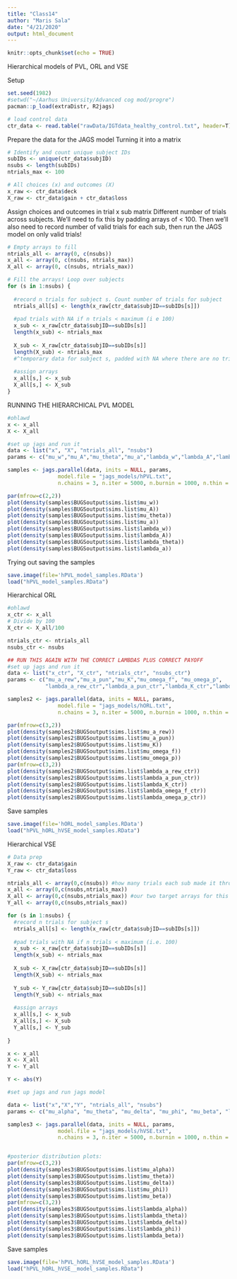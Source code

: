 ```yaml
---
title: "Class14"
author: "Maris Sala"
date: "4/21/2020"
output: html_document
---
```


```r
knitr::opts_chunk$set(echo = TRUE)
```

Hierarchical models of PVL, ORL and VSE

Setup
```r
set.seed(1982)
#setwd("~/Aarhus University/Advanced cog mod/progre")
pacman::p_load(extraDistr, R2jags)

# load control data
ctr_data <- read.table("rawData/IGTdata_healthy_control.txt", header=T)
```

Prepare the data for the JAGS model
Turning it into a matrix
```r
# Identify and count unique subject IDs
subIDs <- unique(ctr_data$subjID)
nsubs <- length(subIDs)
ntrials_max <- 100

# All choices (x) and outcomes (X)
x_raw <- ctr_data$deck
X_raw <- ctr_data$gain + ctr_data$loss
```

Assign choices and outcomes in trial x sub matrix
Different number of trials across subjects. We'll need to fix this by padding arrays of < 100. Then we'll also need to record number of valid trials for each sub, then run the JAGS model on only valid trials!
```r
# Empty arrays to fill
ntrials_all <- array(0, c(nsubs))
x_all <- array(0, c(nsubs, ntrials_max))
X_all <- array(0, c(nsubs, ntrials_max))

# Fill the arrays! Loop over subjects
for (s in 1:nsubs) {
  
  #record n trials for subject s. Count number of trials for subject
  ntrials_all[s] <- length(x_raw[ctr_data$subjID==subIDs[s]])
  
  #pad trials with NA if n trials < maximum (i e 100)
  x_sub <- x_raw[ctr_data$subjID==subIDs[s]]
  length(x_sub) <- ntrials_max
  
  X_sub <- X_raw[ctr_data$subjID==subIDs[s]]
  length(X_sub) <- ntrials_max
  #^temporary data for subject s, padded with NA where there are no trials, the NA's do NOT get into JAGS!
  
  #assign arrays
  x_all[s,] <- x_sub
  X_all[s,] <- X_sub
}
```

RUNNING THE HIERARCHICAL PVL MODEL
```r
#ohlawd
x <- x_all
X <- X_all

#set up jags and run it
data <- list("x", "X", "ntrials_all", "nsubs")
params <- c("mu_w","mu_A","mu_theta","mu_a","lambda_w","lambda_A","lambda_theta","lambda_a")

samples <- jags.parallel(data, inits = NULL, params,
                model.file = "jags_models/hPVL.txt",
                n.chains = 3, n.iter = 5000, n.burnin = 1000, n.thin = 1);beepr::beep(sound=9)

par(mfrow=c(2,2))
plot(density(samples$BUGSoutput$sims.list$mu_w))
plot(density(samples$BUGSoutput$sims.list$mu_A))
plot(density(samples$BUGSoutput$sims.list$mu_theta))
plot(density(samples$BUGSoutput$sims.list$mu_a))
plot(density(samples$BUGSoutput$sims.list$lambda_w))
plot(density(samples$BUGSoutput$sims.list$lambda_A))
plot(density(samples$BUGSoutput$sims.list$lambda_theta))
plot(density(samples$BUGSoutput$sims.list$lambda_a))

```


Trying out saving the samples
```r
save.image(file='hPVL_model_samples.RData')
load("hPVL_model_samples.RData")
```


Hierarchical ORL
```r
#ohlawd
x_ctr <- x_all
# Divide by 100
X_ctr <- X_all/100

ntrials_ctr <- ntrials_all
nsubs_ctr <- nsubs

## RUN THIS AGAIN WITH THE CORRECT LAMBDAS PLUS CORRECT PAYOFF
#set up jags and run it
data <- list("x_ctr", "X_ctr", "ntrials_ctr", "nsubs_ctr")
params <- c("mu_a_rew","mu_a_pun","mu_K","mu_omega_f", "mu_omega_p",
            "lambda_a_rew_ctr","lambda_a_pun_ctr","lambda_K_ctr","lambda_omega_f_ctr", "lambda_omega_p_ctr")

samples2 <- jags.parallel(data, inits = NULL, params,
                model.file = "jags_models/hORL.txt",
                n.chains = 3, n.iter = 5000, n.burnin = 1000, n.thin = 1);beepr::beep(sound=3)

par(mfrow=c(3,2))
plot(density(samples2$BUGSoutput$sims.list$mu_a_rew))
plot(density(samples2$BUGSoutput$sims.list$mu_a_pun))
plot(density(samples2$BUGSoutput$sims.list$mu_K))
plot(density(samples2$BUGSoutput$sims.list$mu_omega_f))
plot(density(samples2$BUGSoutput$sims.list$mu_omega_p))
par(mfrow=c(3,2))
plot(density(samples2$BUGSoutput$sims.list$lambda_a_rew_ctr))
plot(density(samples2$BUGSoutput$sims.list$lambda_a_pun_ctr))
plot(density(samples2$BUGSoutput$sims.list$lambda_K_ctr))
plot(density(samples2$BUGSoutput$sims.list$lambda_omega_f_ctr))
plot(density(samples2$BUGSoutput$sims.list$lambda_omega_p_ctr))
```


Save samples
```r
save.image(file='hORL_model_samples.RData')
load("hPVL_hORL_hVSE_model_samples.RData")
```


Hierarchical VSE
```r
# Data prep
X_raw <- ctr_data$gain
Y_raw <- ctr_data$loss

ntrials_all <- array(0,c(nsubs)) #how many trials each sub made it through
x_all <- array(0,c(nsubs,ntrials_max))
X_all <- array(0,c(nsubs,ntrials_max)) #our two target arrays for this model (one for x and one for X)
Y_all <- array(0,c(nsubs,ntrials_max))

for (s in 1:nsubs) {
  #record n trials for subject s
  ntrials_all[s] <- length(x_raw[ctr_data$subjID==subIDs[s]])
  
  #pad trials with NA if n trials < maximum (i.e. 100)
  x_sub <- x_raw[ctr_data$subjID==subIDs[s]]
  length(x_sub) <- ntrials_max
  
  X_sub <- X_raw[ctr_data$subjID==subIDs[s]]
  length(X_sub) <- ntrials_max
  
  Y_sub <- Y_raw[ctr_data$subjID==subIDs[s]]
  length(Y_sub) <- ntrials_max
  
  #assign arrays
  x_all[s,] <- x_sub
  X_all[s,] <- X_sub
  Y_all[s,] <- Y_sub
  
}

x <- x_all
X <- X_all
Y <- Y_all

Y <- abs(Y)

#set up jags and run jags model

data <- list("x","X","Y", "ntrials_all", "nsubs")
params <- c("mu_alpha", "mu_theta", "mu_delta", "mu_phi", "mu_beta", "lambda_alpha", "lambda_theta", "lambda_delta", "lambda_phi", "lambda_beta")

samples3 <- jags.parallel(data, inits = NULL, params,
                model.file = "jags_models/hVSE.txt",
                n.chains = 3, n.iter = 5000, n.burnin = 1000, n.thin = 1);beepr::beep(sound=9)


#posterior distribution plots:
par(mfrow=c(3,2))
plot(density(samples3$BUGSoutput$sims.list$mu_alpha))
plot(density(samples3$BUGSoutput$sims.list$mu_theta))
plot(density(samples3$BUGSoutput$sims.list$mu_delta))
plot(density(samples3$BUGSoutput$sims.list$mu_phi))
plot(density(samples3$BUGSoutput$sims.list$mu_beta))
par(mfrow=c(3,2))
plot(density(samples3$BUGSoutput$sims.list$lambda_alpha))
plot(density(samples3$BUGSoutput$sims.list$lambda_theta))
plot(density(samples3$BUGSoutput$sims.list$lambda_delta))
plot(density(samples3$BUGSoutput$sims.list$lambda_phi))
plot(density(samples3$BUGSoutput$sims.list$lambda_beta))

```

Save samples
```r
save.image(file='hPVL_hORL_hVSE_model_samples.RData')
load("hPVL_hORL_hVSE__model_samples.RData")
```
